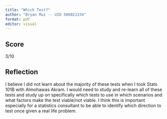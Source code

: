 ```yaml
---
title: "Which Test?"
author: "Bryan Mui -- UID 506021334"
format: pdf
editor: visual
---
```


## Score

3/10

## Reflection

I believe I did not learn about the majority of these tests when I took Stats 101B with Almohawas Akram. I would need to study and re-learn all of these tests and study up on specifically which tests to use in which scenarios and what factors make the test viable/not viable. I think this is important especially for a statistics consultant to be able to identify which direction to test once given a real life problem.
